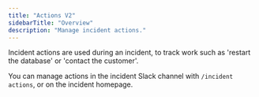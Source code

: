 ```yaml
---
title: "Actions V2"
sidebarTitle: "Overview"
description: "Manage incident actions."
---
```


Incident actions are used during an incident, to track work such as 'restart the database' or 'contact the customer'.

You can manage actions in the incident Slack channel with `/incident actions`, or on the incident homepage.